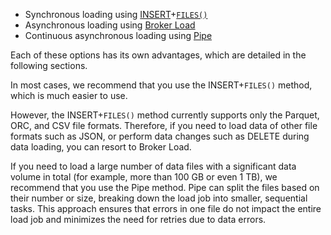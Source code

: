 ---
---

- Synchronous loading using [INSERT](/sql-reference/sql-statements/loading_unloading/INSERT.md)+[`FILES()`](/sql-reference/sql-functions/table-functions/files.md)
- Asynchronous loading using [Broker Load](/sql-reference/sql-statements/loading_unloading/BROKER_LOAD.md)
- Continuous asynchronous loading using [Pipe](/sql-reference/sql-statements/loading_unloading/pipe/CREATE_PIPE.md)

Each of these options has its own advantages, which are detailed in the following sections.

In most cases, we recommend that you use the INSERT+`FILES()` method, which is much easier to use.

However, the INSERT+`FILES()` method currently supports only the Parquet, ORC, and CSV file formats. Therefore, if you need to load data of other file formats such as JSON, or perform data changes such as DELETE during data loading, you can resort to Broker Load.

If you need to load a large number of data files with a significant data volume in total (for example, more than 100 GB or even 1 TB), we recommend that you use the Pipe method. Pipe can split the files based on their number or size, breaking down the load job into smaller, sequential tasks. This approach ensures that errors in one file do not impact the entire load job and minimizes the need for retries due to data errors.
